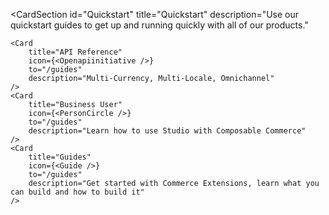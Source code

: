 
<CardSection
    id="Quickstart"
    title="Quickstart"
    description="Use our quickstart guides to get up and running quickly with all of our products."
>
    <Card
        title="API Reference"
        icon={<Openapiinitiative />}
        to="/guides"
        description="Multi-Currency, Multi-Locale, Omnichannel"
    />
    <Card
        title="Business User"
        icon={<PersonCircle />}
        to="/guides"
        description="Learn how to use Studio with Composable Commerce"
    />
    <Card
        title="Guides"
        icon={<Guide />}
        to="/guides"
        description="Get started with Commerce Extensions, learn what you can build and how to build it"
    />
</CardSection>
